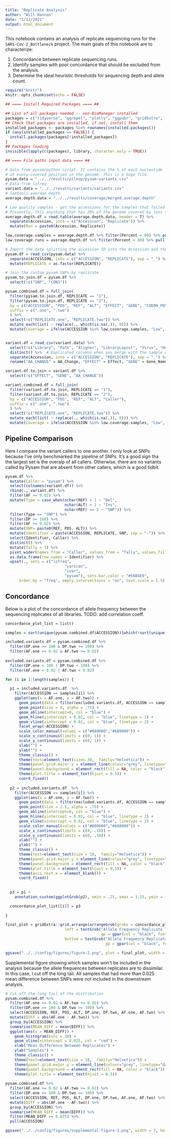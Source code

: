 ```yaml
---
title: "Replicate Analysis"
author: "Will Hannon"
date: "1/11/2021"
output: html_document
---
```


This notebook contains an analysis of replicate sequencing runs for the `SARS-CoV-2_Bottleneck` project. The main goals of this notebook are to characterize: 

1. Concordance between replicate sequencing runs. 
2. Identify samples with poor concordance that should be excluded from the analysis. 
3. Determine the ideal heuristic thresholds for sequencing depth and allele count. 

```r
require("knitr")
knitr::opts_chunk$set(echo = FALSE)
```

```r

## ==== Install Required Packages ==== ##

## List of all packages needed -- non-BioManager installed
packages = c("tidyverse", "ggrepel", "plotly", "ggpubr", "gridExtra", 'grid', "UpSetR")
## Check that packages are installed, if not, install them
installed_packages <- packages %in% rownames(installed.packages())
if (any(installed_packages == FALSE)) {
  install.packages(packages[!installed_packages])
}
## Packages loading
invisible(lapply(c(packages), library, character.only = TRUE))

```

```r

## ==== File paths input data ==== ##

# Data from pysam/python script. It contains the % of each nucleotide
# at every covered position in the genome. This is a huge file.
pysam.data = "../../results/pileup/pysam-variants.csv"
# Data from lofreq
variant.data = "../../results/variants/variants.csv"
# Samtools average depth
average.depth.data = "../../results/coverage/merged.average.depth" 

```

```r

# Low quality samples - get the accessions for the samples that failed basic quality control. 
# Presently, this anything that has 20% of the genome covered by less than *200* reads. 
average.depth.df = read.table(average.depth.data, header = T) %>% 
  separate(Accession, into = c("Accession", "Replicate")) %>% 
  mutate(Run = paste0(Accession, Replicate))

low.coverage.samples = average.depth.df %>% filter(Percent < 80) %>% pull(Accession)
low.coverage.runs = average.depth.df %>% filter(Percent < 80) %>% pull(Run)

```


```r

# Import the data splitting the accession ID into the Accession and the Replicate
pysam.df = read_csv(pysam.data) %>% 
  separate(ACCESSION, into = c("ACCESSION", "REPLICATE"), sep = "_") %>% 
  mutate(REPLICATE = as.factor(REPLICATE))

# Join the custom pysam SNPs by replicate
pysam.to.join.df = pysam.df %>% 
  select(!c("SNP", "CONS"))

pysam.combined.df = full_join(
  filter(pysam.to.join.df, REPLICATE == "1"),
  filter(pysam.to.join.df, REPLICATE == "2"), 
  by = c("ACCESSION", "POS", "REF", "ALT", "EFFECT", "GENE", "CODON_POS"),
  suffix = c(".one", ".two")
  ) %>% 
  select(!c("REPLICATE.one", "REPLICATE.two")) %>% 
  mutate_each(list( ~ replace(., which(is.na(.)), 0))) %>% 
  mutate(Coverage = ifelse(ACCESSION %in% low.coverage.samples, "Low", "High"))



```

```r

variant.df = read_csv(variant.data) %>% 
  select(!c("Library", "Path", "Aligner", "LibraryLayout", "Virus", "Host", "Source", "Percent", "spID", "Replicate")) %>% 
  distinct() %>%  # Duplicated columns when you merge with the sample data. 
  separate(Accession, into = c("ACCESSION", "REPLICATE"), sep = "_") %>% 
  rename("AA_CHANGE" = AA_Change, "EFFECT" = Effect, "GENE" = Gene_Name)

variant.df.to.join = variant.df %>% 
  select(!c("EFFECT", "GENE", "AA_CHANGE"))

variant.combined.df = full_join(
  filter(variant.df.to.join, REPLICATE == "1"),
  filter(variant.df.to.join, REPLICATE == "2"), 
  by = c("ACCESSION", "POS", "REF", "ALT", "Caller"),
  suffix = c(".one", ".two")
  ) %>% 
  select(!c("REPLICATE.one", "REPLICATE.two")) %>% 
  mutate_each(list( ~ replace(., which(is.na(.)), 0))) %>% 
  mutate(Coverage = ifelse(ACCESSION %in% low.coverage.samples, "Low", "High"))


```

## Pipeline Comparison

Here I compare the variant callers to one another. I only look at SNPs because I've only benchmarked the pipeline of SNPs. It's a good sign tha the largest set is the overalp of all callers. Otherwise, there are no variants called by Pysam that are absent from other callers, which is a good tidbit. 

```r

pysam.df %>% 
  mutate(Caller = "pysam") %>% 
  select(colnames(variant.df)) %>% 
  rbind(., variant.df) %>%  
  filter(AF >= 0.02) %>% 
  mutate(Type = case_when(nchar(REF) > 1 ~ "Del",
                          nchar(ALT) > 1 ~ "Ins",
                          nchar(REF) == 1 ~ "SNP")) %>% 
  filter(Type == "SNP") %>% 
  filter(DP >= 100) %>% 
  filter(AF >= 0.02) %>% 
  mutate(SNP= paste0(REF, POS, ALT)) %>% 
  mutate(Identifier = paste(ACCESSION, REPLICATE, SNP, sep = "-")) %>% 
  select(Identifier, Caller) %>% 
  distinct() %>% 
  mutate(Tally = 1) %>% 
  pivot_wider(names_from = "Caller", values_from = "Tally", values_fill = 0) %>% 
  as.data.frame(row.names = Identifier) %>%
  upset(., sets = c("lofreq",
                          "varscan",
                          "ivar",
                          "pysam"), sets.bar.color = "#56B4E9",
      order.by = "freq", empty.intersections = "on", text.scale = 1.5)

```

## Concordance

Below is a plot of the concordance of allele frequency between the sequencing replicates of all libraries. TODO: add correlation coeff. 

```r

concordance_plot_list = list()

samples = sort(unique(pysam.combined.df$ACCESSION))[which(!sort(unique(pysam.combined.df$ACCESSION)) %in% low.coverage.samples)]

included.variants.df = pysam.combined.df %>% 
  filter(DP.one >= 100 & DP.two >= 100) %>% 
  filter(AF.one >= 0.02 & AF.two >= 0.02)
  
excluded.variants.df = pysam.combined.df %>% 
  filter(DP.one < 100 | DP.two < 100) %>% 
  filter(AF.one < 0.02 | AF.two < 0.02)

for (i in 1:length(samples)) {

  p1 = included.variants.df  %>% 
    filter(ACCESSION == samples[i]) %>% 
    ggplot(aes(x = AF.one, y = AF.two)) + 
      geom_point(data = filter(excluded.variants.df, ACCESSION == samples[i]), aes(x = AF.one, y = AF.two), size = 1, col = "#b80000", alpha = 0.5) +
      geom_point(size = 4, alpha = .75) +
      geom_abline(intercept=0, col = "blue") + 
      geom_hline(yintercept = 0.02, col = "blue", linetype = 2) + 
      geom_vline(xintercept = 0.02, col = "blue", linetype = 2) + 
      facet_wrap(~ACCESSION) +
      scale_color_manual(values = c("#080000","#b80000")) +
      scale_x_continuous(limits = c(0, 1)) + 
      scale_y_continuous(limits = c(0, 1)) + 
      xlab("") +
      ylab("") +
      theme_classic() +
      theme(text=element_text(size= 30,  family="Helvetica")) +
      theme(panel.grid.major.y = element_line(colour="grey", linetype="dashed")) +
      theme(panel.background = element_rect(fill = NA, color = "black")) +
      theme(plot.title = element_text(hjust = 0.5)) + 
      coord_fixed()
  
  p2 = included.variants.df  %>% 
    filter(ACCESSION == samples[i]) %>% 
    ggplot(aes(x = AF.one, y = AF.two)) + 
      geom_point(data = filter(excluded.variants.df, ACCESSION == samples[i]), aes(x = AF.one, y = AF.two), size = 1.5, col = "#b80000", alpha = 0.5) +
      geom_point(size = 2.5, alpha = .75) +
      geom_abline(intercept=0, col = "blue") + 
      geom_hline(yintercept = 0.02, col = "blue", linetype = 2) + 
      geom_vline(xintercept = 0.02, col = "blue", linetype = 2) + 
      scale_color_manual(values = c("#080000","#b80000")) +
      scale_x_continuous(limits = c(0, .10)) + 
      scale_y_continuous(limits = c(0, .10)) + 
      xlab("") +
      ylab("") +
      theme_classic() +
      theme(text=element_text(size = 18,  family="Helvetica")) +
      theme(panel.grid.major.y = element_line(colour="grey", linetype="dashed")) +
      theme(panel.background = element_rect(fill = NA, color = "black")) +
      theme(plot.title = element_text(hjust = 0.5)) + 
      theme(axis.text.x = element_blank()) + 
      coord_fixed()
  
  
  p3 = p1 + 
    annotation_custom(ggplotGrob(p2), xmin = .25, xmax = 1.15, ymin = -.05, ymax = .4) 

  concordance_plot_list[[i]] = p3
  
}

final_plot = gridExtra::grid.arrange(arrangeGrob(grobs = concordance_plot_list, 
                          left = textGrob("Allele Frequency Replicate Two", rot = 90, vjust = 1,
                                          gp = gpar(col = "black", fontsize = 35)),
                          bottom = textGrob("Allele Frequency Replicate One", hjust = .5,
                                            gp = gpar(col = "black", fontsize = 35))))

ggsave("../../config/figures/figure-2.png", plot = final_plot, width = 25, height = 20, dpi = 300, units = "in")

```

Supplemental figure showing which samples won't be included in the analysis because the allele frequences between replicates are to dissimilar. In this case, I cut off the long tail. All samples that had more than 0.025 mean difference between SNPs were not included in the downstream analysis. 

```r

# Cut off the long tail of the distribution
pysam.combined.df %>% 
  filter(AF.one >= 0.02 & AF.two >= 0.02) %>% 
  filter(DP.one >= 100 & DP.two >= 100) %>% 
  select(ACCESSION, REF, POS, ALT, DP.one, DP.two, AF.one, AF.two) %>% 
  mutate(DIFF = abs(AF.one - AF.two)) %>% 
  group_by(ACCESSION) %>% 
  summarise(MEAN_DIFF = mean(DIFF)) %>% 
  ggplot(aes(x = MEAN_DIFF)) + 
    geom_histogram(bins = 30) + 
    geom_vline(xintercept = 0.025, col = "red") +
    xlab("Mean Difference Between Replicates") +
    ylab("Samples") +
    theme_classic() +
    theme(text=element_text(size = 18,  family="Helvetica")) +
    theme(panel.grid.major.y = element_line(colour="grey", linetype="dashed")) +
    theme(panel.background = element_rect(fill = NA, color = "black")) +
    theme(plot.title = element_text(hjust = 0.5))
  
pysam.combined.df %>% 
  filter(AF.one >= 0.02 & AF.two >= 0.02) %>% 
  filter(DP.one >= 100 & DP.two >= 100) %>% 
  select(ACCESSION, REF, POS, ALT, DP.one, DP.two, AF.one, AF.two) %>% 
  mutate(DIFF = abs(AF.one - AF.two)) %>% 
  group_by(ACCESSION) %>% 
  summarise(MEAN_DIFF = mean(DIFF)) %>% 
  filter(MEAN_DIFF >= 0.025) %>% 
  pull(ACCESSION)

ggsave("../../config/figures/supplemental-figure-3.png", width = 7, height = 5, dpi = 300, units = "in")

```

